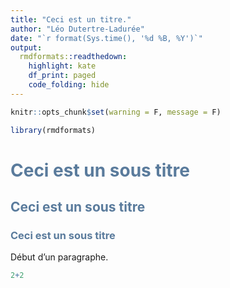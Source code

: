 ```yaml
---
title: "Ceci est un titre."
author: "Léo Dutertre-Ladurée"
date: "`r format(Sys.time(), '%d %B, %Y')`"
output:
  rmdformats::readthedown:
    highlight: kate
    df_print: paged
    code_folding: hide
---
```


<style>
#sidebar {
  background: cornflowerblue;
}

#postamble {
  background:mediumslateblue;
  border-top:solid 10px #5A7B9C;
}

.title {
  text-align: center;
  color: #003366;
}

.subtitle {
  color: #003366;
}

h1, h2, h3, h4, h5, h6, legend {
  color: #5A7B9C;
}

#content h2 {
    background-color: #003366;
}
</style>




```r
knitr::opts_chunk$set(warning = F, message = F)

library(rmdformats)
```


# Ceci est un sous titre

## Ceci est un sous titre

### Ceci est un sous titre

Début d'un paragraphe.


```r
2+2
```

